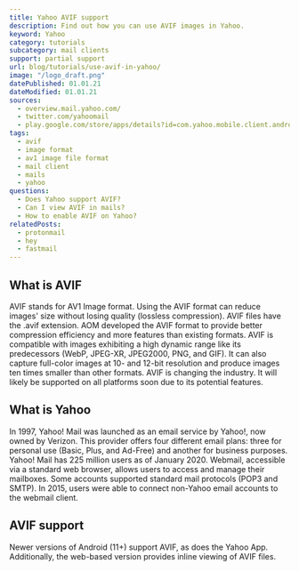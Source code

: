 ```yaml
---
title: Yahoo AVIF support
description: Find out how you can use AVIF images in Yahoo.
keyword: Yahoo
category: tutorials
subcategory: mail clients
support: partial support
url: blog/tutorials/use-avif-in-yahoo/
image: "/logo_draft.png"
datePublished: 01.01.21
dateModified: 01.01.21
sources:
  - overview.mail.yahoo.com/
  - twitter.com/yahoomail
  - play.google.com/store/apps/details?id=com.yahoo.mobile.client.android.mail&hl=en&gl=US
tags:
  - avif
  - image format
  - av1 image file format
  - mail client
  - mails
  - yahoo
questions:
  - Does Yahoo support AVIF?
  - Can I view AVIF in mails?
  - How to enable AVIF on Yahoo?
relatedPosts:
  - protonmail
  - hey
  - fastmail
---
```


## What is AVIF

AVIF stands for AV1 Image format. Using the AVIF format can reduce images' size without losing quality (lossless compression). AVIF files have the .avif extension. AOM developed the AVIF format to provide better compression efficiency and more features than existing formats. AVIF is compatible with images exhibiting a high dynamic range like its predecessors (WebP, JPEG-XR, JPEG2000, PNG, and GIF). It can also capture full-color images at 10- and 12-bit resolution and produce images ten times smaller than other formats. AVIF is changing the industry. It will likely be supported on all platforms soon due to its potential features.

## What is Yahoo

In 1997, Yahoo! Mail was launched as an email service by Yahoo!, now owned by Verizon. This provider offers four different email plans: three for personal use (Basic, Plus, and Ad-Free) and another for business purposes. Yahoo! Mail has 225 million users as of January 2020. Webmail, accessible via a standard web browser, allows users to access and manage their mailboxes. Some accounts supported standard mail protocols (POP3 and SMTP). In 2015, users were able to connect non-Yahoo email accounts to the webmail client.

## AVIF support

Newer versions of Android (11+) support AVIF, as does the Yahoo App. Additionally, the web-based version provides inline viewing of AVIF files.
